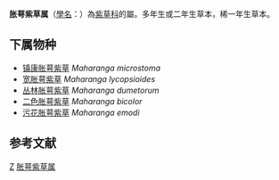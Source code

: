 {{Automatic Taxobox
| taxon = Maharanga 
| authority = A. DC.
}}
'''胀萼紫草属'''（[[學名|學名]]：{{lang|la|''Maharanga''}}）為[[紫草科|紫草科]]的屬。多年生或二年生草本，稀一年生草本。

==下属物种==
* [[镇康胀萼紫草|镇康胀萼紫草]] ''Maharanga microstoma''
* [[宽胀萼紫草|宽胀萼紫草]] ''Maharanga lycopsioides''
* [[丛林胀萼紫草|丛林胀萼紫草]] ''Maharanga dumetorum''
* [[二色胀萼紫草|二色胀萼紫草]] ''Maharanga bicolor''
* [[污花胀萼紫草|污花胀萼紫草]] ''Maharanga emodi''

==参考文献==
{{Reflist}}
{{Taxonbar}}
[[Category:紫草科|Z]]
[[Category:胀萼紫草属|]]
